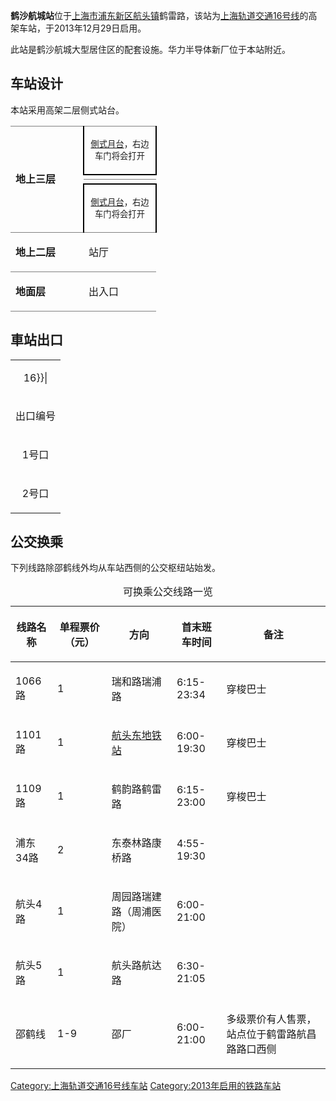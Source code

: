 {{noteTA
|G1=Railway}}
{{Infobox station
|name = 鹤沙航城
|eng_name = Heshahangcheng
|symbol_right =
|linecolour = {{上海地铁颜色|16|yes}}
|image = Heshahangcheng_Station_20140221_150415.jpg
|caption = 鹤沙航城站站台
|other_name = 
|country = {{PRC}}
|borough = [[上海市|上海市]][[浦东新区|浦东新区]][[航头镇_(上海市)|航头镇]]
|address = [[沪奉高速公路|沪奉高速公路]]东侧
|coordinates = {{coord|31.08006|N|121.60709|E|type:railwaystation}}
|elevation = 
|owned = [[上海申通地铁集团|上海申通地铁集团]]
|operator = [[上海地铁|上海地铁]]
|lines = {{上海地铁线路名|16|SL}}
|distance = 
|platform = 2個[[側式月台|側式月台]]
|tracks = 2条
|bus_routes = 
|bus_stands = 
|connections = 
|structure = 地上车站
|hall = 地上站厅
|depth = 
|levels = 
|interchange = 
|exits = 2个
|architect = 
|architectural_style = 
|colour = 
|type = 
|status = 运营中
|code = 
|classification = 
|website = 
|built = 
|opened = {{Start date|2013|12|29|df=y}}
|closed = 
|former = 
|pass_year = 
|passengers = 
|pass_system = 
|pass_rank = 
|mpassengers = 
|trains = 
|station_hours = 
|hours = 
|first = 往{{上海地铁起讫站|16|L}}：6:06<br/>往{{上海地铁起讫站|16|R}}：6:06
|last = 往{{上海地铁起讫站|16|L}}：23:19<br/>往{{上海地铁起讫站|16|R}}：22:52
|adjacent = {{Adjacent stations|system=上海地铁|line=16|left=周浦东|right=航头东}}
|route_map = {{Routemap|inline=yes|map=
uSTRf\uSTRg~~ ~~往{{站|周浦东}}
uSTR+BSr\uSTR+BSl
uSTR+BSr\uSTR+BSl
uSTRf\uSTRg~~ ~~往{{站|航头东}}
}}
}}
'''鹤沙航城站'''位于[[上海市|上海市]][[浦东新区|浦东新区]][[航头镇_(上海市)|航头镇]]鹤雷路，该站为[[上海轨道交通16号线|上海轨道交通16号线]]的高架车站，于2013年12月29日启用。

此站是鹤沙航城大型居住区的配套设施。华力半导体新厂位于本站附近。

==车站设计==
本站采用高架二层侧式站台。
{|cellspacing=0 cellpadding=3
|style="border-top:solid 1px gray;border-bottom:solid 1px gray;" rowspan=4 width=100|'''地上三层'''
|style="border-top:solid 1px gray;border-right:solid 2px black;border-left:solid 2px black;border-bottom:solid 2px black;" colspan=2|<center><small>[[側式月台|側式月台]]，右边车门将会打开</small></center>
|-
|style="border-bottom:solid 1px gray;" width=100|{{arrow|L}}
|style="border-bottom:solid 1px gray;" width=350|{{上海地铁线路名|16}}往{{站|龙阳路}}<small>（{{站|周浦东}}）</small>
|-
|
|{{split text|{{上海地铁线路名|16}}往{{站|滴水湖}}<small>（{{站|航头东}}）</small>|{{arrow|R}}}}
|-
|style="border-top:solid 2px black;border-right:solid 2px black;border-left:solid 2px black;border-bottom:solid 1px gray;" colspan=2|<center><small>[[側式月台|側式月台]]，右边车门将会打开</small></center>
|-
|style="border-bottom:solid 1px gray;"|'''地上二层'''
|style="border-bottom:solid 1px gray;"|站厅
|style="border-bottom:solid 1px gray;"|票务服务、自动售票机、人工服务台
|-
|style="border-bottom:solid 1px gray;"|'''地面层'''
|style="border-bottom:solid 1px gray;"|出入口
|style="border-bottom:solid 1px gray;"|1-2出入口
|}

== 車站出口 ==
{| class="wikitable"
|colspan=4 align="center" bgcolor={{上海地铁颜色|16}}|
|-
! 出口编号 !! 建议前往目的地 !! 照片
|-
| 1号口 || ||
|-
| 2号口 || ||
|}

==公交换乘==
下列线路除邵鹤线外均从车站西侧的公交枢纽站始发。
{| class="wikitable sortable"
|+ 可换乘公交线路一览
|-
! 线路名称 !! 单程票价（元） !! 方向 !! 首末班车时间 !! 备注
|-
| 1066路 || 1 || 瑞和路瑞浦路 || 6:15-23:34 || 穿梭巴士
|-
| 1101路 || 1 || [[航头东站|航头东地铁站]] || 6:00-19:30 || 穿梭巴士
|-
| 1109路 || 1 || 鹤韵路鹤雷路 || 6:15-23:00 || 穿梭巴士
|-
| 浦东34路 || 2 || 东泰林路康桥路 || 4:55-19:30 || 
|-
| 航头4路 || 1 || 周园路瑞建路（周浦医院） || 6:00-21:00 || 
|-
| 航头5路 || 1 || 航头路航达路 || 6:30-21:05 || 
|-
| 邵鹤线 || 1-9 || 邵厂 || 6:00-21:00 || 多级票价有人售票，站点位于鹤雷路航昌路路口西侧
|}

{{commonscat|Heshahangcheng Station}}
{{上海轨道交通16号线车站}}
[[Category:上海轨道交通16号线车站|Category:上海轨道交通16号线车站]]
[[Category:2013年启用的铁路车站|Category:2013年启用的铁路车站]]